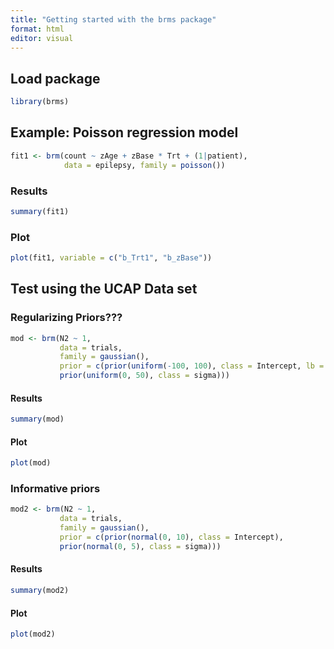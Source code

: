 ```yaml
---
title: "Getting started with the brms package"
format: html
editor: visual
---
```

## Load package

```r
library(brms)
```

## Example: Poisson regression model

```r
fit1 <- brm(count ~ zAge + zBase * Trt + (1|patient),
            data = epilepsy, family = poisson())
```

### Results 

```r
summary(fit1)
```


### Plot

```r
plot(fit1, variable = c("b_Trt1", "b_zBase"))
```


## Test using the UCAP Data set

### Regularizing Priors???

```r
mod <- brm(N2 ~ 1,
           data = trials, 
           family = gaussian(),
           prior = c(prior(uniform(-100, 100), class = Intercept, lb = -100, ub = 100),
           prior(uniform(0, 50), class = sigma)))
```


#### Results

```r
summary(mod)
```

#### Plot

```r
plot(mod)
```

### Informative priors

```r
mod2 <- brm(N2 ~ 1,
           data = trials, 
           family = gaussian(),
           prior = c(prior(normal(0, 10), class = Intercept),
           prior(normal(0, 5), class = sigma)))
```

#### Results

```r
summary(mod2)
```

#### Plot

```r
plot(mod2)
```



